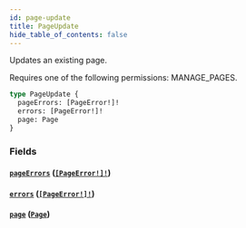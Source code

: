 ```yaml
---
id: page-update
title: PageUpdate
hide_table_of_contents: false
---
```


Updates an existing page.

Requires one of the following permissions: MANAGE_PAGES.

```graphql
type PageUpdate {
  pageErrors: [PageError!]!
  errors: [PageError!]!
  page: Page
}
```

### Fields

#### [`pageErrors`](#) ([`[PageError!]!`](../../../developer/api-reference/objects/page-error))

#### [`errors`](#) ([`[PageError!]!`](../../../developer/api-reference/objects/page-error))

#### [`page`](#) ([`Page`](../../../developer/api-reference/objects/page))
